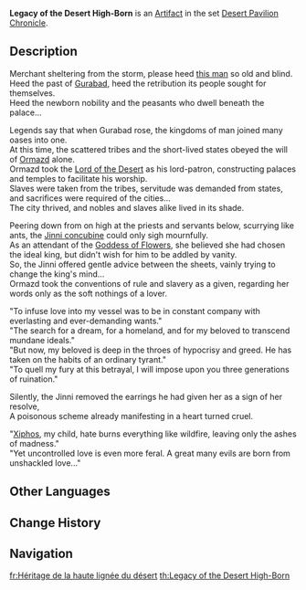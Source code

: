 {{Artifact Infobox
|image = Item Legacy of the Desert High-Born.png
|set   = Desert Pavilion Chronicle
|piece = Circlet of Logos
}}
{{Description|Earrings made from amber gold that shines with a strange light.}}
'''Legacy of the Desert High-Born''' is an [[Artifact]] in the set [[Desert Pavilion Chronicle]].

==Description==
Merchant sheltering from the storm, please heed [[Vassal Kings' Retainer|this man]] so old and blind.<br />
Heed the past of [[Gurabad]], heed the retribution its people sought for themselves.<br />
Heed the newborn nobility and the peasants who dwell beneath the palace...

Legends say that when Gurabad rose, the kingdoms of man joined many oases into one.<br />
At this time, the scattered tribes and the short-lived states obeyed the will of [[Ormazd]] alone.<br />
Ormazd took the [[King Deshret|Lord of the Desert]] as his lord-patron, constructing palaces and temples to facilitate his worship.<br />
Slaves were taken from the tribes, servitude was demanded from states, and sacrifices were required of the cities...<br />
The city thrived, and nobles and slaves alike lived in its shade.

Peering down from on high at the priests and servants below, scurrying like ants, the [[Liloupar|Jinni concubine]] could only sigh mournfully.<br />
As an attendant of the [[Goddess of Flowers]], she believed she had chosen the ideal king, but didn't wish for him to be addled by vanity.<br />
So, the Jinni offered gentle advice between the sheets, vainly trying to change the king's mind...<br />
Ormazd took the conventions of rule and slavery as a given, regarding her words only as the soft nothings of a lover.

"To infuse love into my vessel was to be in constant company with everlasting and ever-demanding wants."<br />
"The search for a dream, for a homeland, and for my beloved to transcend mundane ideals."<br />
"But now, my beloved is deep in the throes of hypocrisy and greed. He has taken on the habits of an ordinary tyrant."<br />
"To quell my fury at this betrayal, I will impose upon you three generations of ruination."

Silently, the Jinni removed the earrings he had given her as a sign of her resolve,<br />
A poisonous scheme already manifesting in a heart turned cruel.

"[[Xiphos]], my child, hate burns everything like wildfire, leaving only the ashes of madness."<br />
"Yet uncontrolled love is even more feral. A great many evils are born from unshackled love..."

==Other Languages==
{{Other Languages
|en      = Legacy of the Desert High-Born
|zhs     = 流沙贵嗣的遗宝
|zhs_rm  = Liúshā Guìsì de Yíbǎo
|zht     = 流沙貴嗣的遺寶
|zht_rm  = Liúshā Guìsì de Yíbǎo
|zh_tl   = Legacy of the Quicksand's Noble Heir
|ja      = 流砂の嗣君の遺宝
|ja_rm   = Ryuusa no Shikun no Ihou
|ja_tl   = Legacy of the Quicksand's Noble Heir
|ko      = 사막 왕족의 유산
|ko_rm   = Samak Wangjok-ui Yusan
|ko_tl   = Legacy of the Desert Royalty
|es      = Legado del Heredero del Desierto
|es_tl   = Legacy of the Desert Heir
|fr      = Héritage de la haute lignée du désert
|fr_tl   = Legacy of the Desert High Lineage
|ru      = Наследие пустынной знати
|ru_tl   = Legacy of the Desert Nobility
|th      = Legacy of the Desert High-Born
|vi      = Di Sản Của Quý Tộc Cát
|vi_tl   = 
|de      = Erbe der Hochwohlgeborenen der Wüste
|de_tl   = Legacy of the High-Born of the Desert
|id      = Legacy of the Desert High-Born
|pt      = Tesouro das Areias Movediças
|pt_tl   = 
|tr      = Çöl Soylusunun Mirası
|tr_tl   = 
|it      = Lascito della nobiltà del deserto
|it_tl   = Legacy of the Desert's Nobility
}}

==Change History==
{{Change History|3.3}}

==Navigation==
{{Artifact Set Navbox|Desert Pavilion Chronicle}}

[[fr:Héritage de la haute lignée du désert]]
[[th:Legacy of the Desert High-Born]]